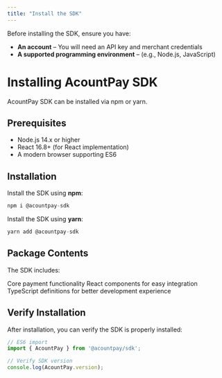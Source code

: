 ```yaml
---
title: "Install the SDK"
---
```


Before installing the SDK, ensure you have:

- **An account** – You will need an API key and merchant credentials
- **A supported programming environment** – (e.g., Node.js, JavaScript)

# Installing AcountPay SDK

AcountPay SDK can be installed via npm or yarn.

## Prerequisites

- Node.js 14.x or higher
- React 16.8+ (for React implementation)
- A modern browser supporting ES6

## Installation

Install the SDK using **npm**:

```javascript javascript
npm i @acountpay-sdk
```

Install the SDK using **yarn**:

```javascript
yarn add @acountpay-sdk
```

## Package Contents
The SDK includes:

Core payment functionality
React components for easy integration
TypeScript definitions for better development experience

## Verify Installation
After installation, you can verify the SDK is properly installed:

```javascript
// ES6 import
import { AcountPay } from '@acountpay/sdk';
```
```javascript
// Verify SDK version
console.log(AcountPay.version);
```
